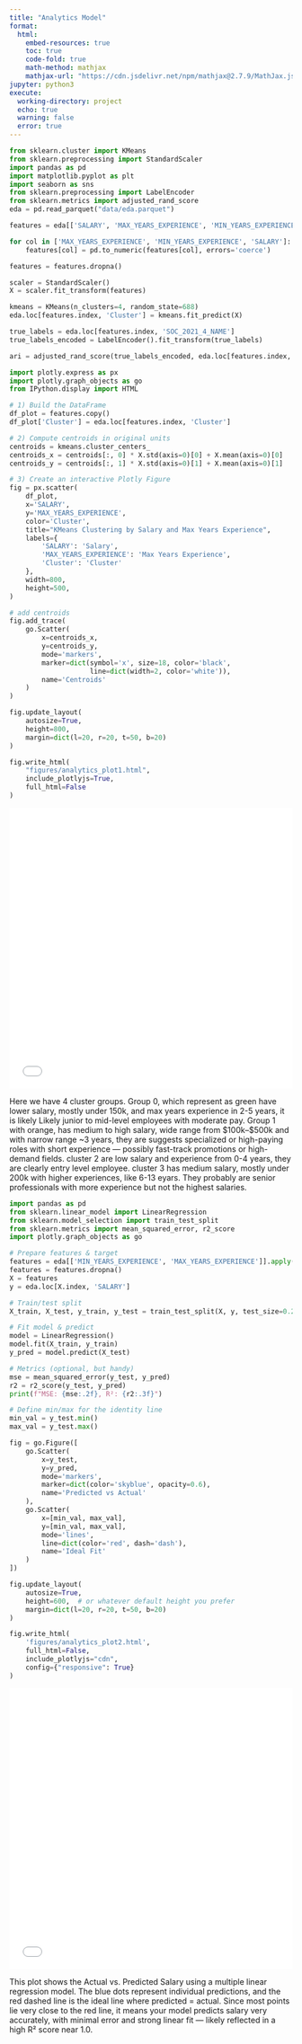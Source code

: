 ```yaml
---
title: "Analytics Model"
format:
  html:
    embed-resources: true        
    toc: true
    code-fold: true
    math-method: mathjax         
    mathjax-url: "https://cdn.jsdelivr.net/npm/mathjax@2.7.9/MathJax.js?config=TeX-AMS-MML_HTMLorMML"
jupyter: python3
execute:
  working-directory: project
  echo: true
  warning: false
  error: true
---
```




```python
from sklearn.cluster import KMeans
from sklearn.preprocessing import StandardScaler
import pandas as pd
import matplotlib.pyplot as plt
import seaborn as sns
from sklearn.preprocessing import LabelEncoder
from sklearn.metrics import adjusted_rand_score
eda = pd.read_parquet("data/eda.parquet")
```

```python

features = eda[['SALARY', 'MAX_YEARS_EXPERIENCE', 'MIN_YEARS_EXPERIENCE']].copy()

for col in ['MAX_YEARS_EXPERIENCE', 'MIN_YEARS_EXPERIENCE', 'SALARY']:
    features[col] = pd.to_numeric(features[col], errors='coerce')

features = features.dropna()

scaler = StandardScaler()
X = scaler.fit_transform(features)

kmeans = KMeans(n_clusters=4, random_state=688)
eda.loc[features.index, 'Cluster'] = kmeans.fit_predict(X)

true_labels = eda.loc[features.index, 'SOC_2021_4_NAME']
true_labels_encoded = LabelEncoder().fit_transform(true_labels)

ari = adjusted_rand_score(true_labels_encoded, eda.loc[features.index, 'Cluster'])
```

```python
import plotly.express as px
import plotly.graph_objects as go
from IPython.display import HTML

# 1) Build the DataFrame
df_plot = features.copy()
df_plot['Cluster'] = eda.loc[features.index, 'Cluster']

# 2) Compute centroids in original units
centroids = kmeans.cluster_centers_
centroids_x = centroids[:, 0] * X.std(axis=0)[0] + X.mean(axis=0)[0]
centroids_y = centroids[:, 1] * X.std(axis=0)[1] + X.mean(axis=0)[1]

# 3) Create an interactive Plotly Figure
fig = px.scatter(
    df_plot,
    x='SALARY',
    y='MAX_YEARS_EXPERIENCE',
    color='Cluster',
    title="KMeans Clustering by Salary and Max Years Experience",
    labels={
        'SALARY': 'Salary',
        'MAX_YEARS_EXPERIENCE': 'Max Years Experience',
        'Cluster': 'Cluster'
    },
    width=800,
    height=500,
)

# add centroids
fig.add_trace(
    go.Scatter(
        x=centroids_x,
        y=centroids_y,
        mode='markers',
        marker=dict(symbol='x', size=18, color='black',
                    line=dict(width=2, color='white')),
        name='Centroids'
    )
)

fig.update_layout(
    autosize=True,
    height=800,  
    margin=dict(l=20, r=20, t=50, b=20)
)

fig.write_html(
    "figures/analytics_plot1.html",
    include_plotlyjs=True,   
    full_html=False
)
```
<iframe
  src="/figures/analytics_plot1.html"
  width="100%"
  height="500"
  style="border:none;"
></iframe>

Here we have 4 cluster groups. Group 0, which represent as green have lower salary, mostly under 150k, and max years experience in 2-5 years, it is likely Likely junior to mid-level employees with moderate pay. Group 1 with orange, has medium to high salary, wide range from $100k–$500k and with narrow range ~3 years, they are suggests specialized or high-paying roles with short experience — possibly fast-track promotions or high-demand fields. cluster 2 are low salary and experience from 0-4 years, they are clearly entry level employee. cluster 3 has medium salary, mostly under 200k with higher experiences, like 6-13 eyars. They probably are senior professionals with more experience but not the highest salaries. 

```python
import pandas as pd
from sklearn.linear_model import LinearRegression
from sklearn.model_selection import train_test_split
from sklearn.metrics import mean_squared_error, r2_score
import plotly.graph_objects as go

# Prepare features & target
features = eda[['MIN_YEARS_EXPERIENCE', 'MAX_YEARS_EXPERIENCE']].apply(pd.to_numeric, errors='coerce')
features = features.dropna()
X = features
y = eda.loc[X.index, 'SALARY']

# Train/test split
X_train, X_test, y_train, y_test = train_test_split(X, y, test_size=0.2, random_state=688)

# Fit model & predict
model = LinearRegression()
model.fit(X_train, y_train)
y_pred = model.predict(X_test)

# Metrics (optional, but handy)
mse = mean_squared_error(y_test, y_pred)
r2 = r2_score(y_test, y_pred)
print(f"MSE: {mse:.2f}, R²: {r2:.3f}")

# Define min/max for the identity line
min_val = y_test.min()
max_val = y_test.max()
```

```python
fig = go.Figure([
    go.Scatter(
        x=y_test,
        y=y_pred,
        mode='markers',
        marker=dict(color='skyblue', opacity=0.6),
        name='Predicted vs Actual'
    ),
    go.Scatter(
        x=[min_val, max_val],
        y=[min_val, max_val],
        mode='lines',
        line=dict(color='red', dash='dash'),
        name='Ideal Fit'
    )
])

fig.update_layout(
    autosize=True,
    height=600,  # or whatever default height you prefer
    margin=dict(l=20, r=20, t=50, b=20)
)

fig.write_html(
    'figures/analytics_plot2.html',
    full_html=False,
    include_plotlyjs="cdn",
    config={"responsive": True}
)
```
<iframe
  src="/figures/analytics_plot2.html"
  width="100%"
  height="500"
  style="border:none;"
></iframe>

This plot shows the Actual vs. Predicted Salary using a multiple linear regression model. The blue dots represent individual predictions, and the red dashed line is the ideal line where predicted = actual. Since most points lie very close to the red line, it means your model predicts salary very accurately, with minimal error and strong linear fit — likely reflected in a high R² score near 1.0.

